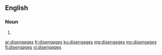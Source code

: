 ==English==

===Noun===
{{head|en|noun plural form}}

# {{plural of|disengage|lang=en}}

[[ar:disengages]]
[[fr:disengages]]
[[ku:disengages]]
[[mg:disengages]]
[[my:disengages]]
[[fi:disengages]]
[[vi:disengages]]
